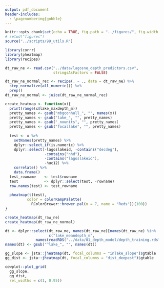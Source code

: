 ```yaml
---
output: pdf_document
header-includes: 
  - \pagenumbering{gobble}
---
```


```r
knitr::opts_chunk$set(echo = TRUE, fig.path = "../figures/", fig.width = 6.5, fig.height = 5)
# setwd("figures")
source("../scripts/99_utils.R")
```

```r
library(corrr)
library(pheatmap)
library(recipes)

dt_raw_ne <- read.csv("../data/lagosne_depth_predictors.csv", 
                      stringsAsFactors = FALSE)

dt_raw_ne_normal_rec <- recipe(. ~ ., data = dt_raw_ne) %>%
  step_normalize(all_numeric()) %>%
  prep()
dt_raw_ne_normal <- juice(dt_raw_ne_normal_rec)

create_heatmap <- function(x){
  print(range(x$lake_maxdepth_m))
  pretty_names <- gsub("mbgconhull_", "", names(x))
  pretty_names <- gsub("lake_", "", pretty_names)
  pretty_names <- gsub("_nounits", "", pretty_names)
  pretty_names <- gsub("focallake", "", pretty_names)
  
  test <- x %>%
    setNames(pretty_names) %>%
    dplyr::select_if(is.numeric) %>%
    dplyr::select(-lagoslakeid, -contains("decdeg"),
                  -contains("nhd"),
                  -contains("lagoslakeid"),
                  -huc12) %>%
    correlate() %>%
    data.frame()
  test_rowname    <- test$rowname
  test            <- dplyr::select(test, -rowname)
  row.names(test) <- test_rowname
  
  pheatmap(t(test),
          color = colorRampPalette(
            RColorBrewer::brewer.pal(n = 7, name = "Reds"))(100))
}

create_heatmap(dt_raw_ne)
create_heatmap(dt_raw_ne_normal)
```

```r

dt <- dplyr::select(dt_raw_ne, names(dt_raw_ne)[names(dt_raw_ne) %in%
                    c("lake_meandepth_m", 
              names(readRDS("../data/01_depth_model/depth_training.rds")))])
names(dt) <- gsub("^lake_", "", names(dt))

gg_slope <- jsta::jheatmap(dt, focal_columns = "inlake_slope")$gtable
gg_dist <- jsta::jheatmap(dt, focal_columns = "dist_deepest")$gtable
```

```r
cowplot::plot_grid(
  gg_slope, 
  gg_dist, 
  rel_widths = c(1, 0.95))
```

